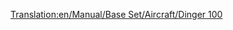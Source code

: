[[Translation:en/Manual/Base Set/Aircraft/Dinger 100]]
{{hu/Navbox Légi járművek}}
{{hu/Repülőgépek|Name=Dinger 100
|Image=[[File:en/Fokker100.png|Dinger 100]]
|Cost=34.863 (69,726)
|Speed=947 km/h (592 MPH)
|Annual=4.078 (8,156)
|Designed=1986
|Lifespan=20
|Capacity=85 utas és 10 csomag levél
|Description=Ez a gyakran használatos repülőgép gyors, kis és elővárosi repülőgépeken remekül szolgál.
|Real-lifeWikilink=Fokker F100
|Real-life=[http://hu.wikipedia.org/wiki/Fokker Fokker 100]
}}